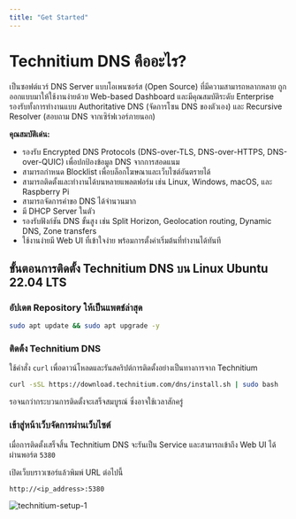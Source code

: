 ```yaml
---
title: "Get Started"
---
```


# Technitium DNS คืออะไร?

เป็นซอฟต์แวร์ DNS Server แบบโอเพนซอร์ส (Open Source) ที่มีความสามารถหลากหลาย ถูกออกแบบมาให้ใช้งานง่ายด้วย Web-based Dashboard และมีคุณสมบัติระดับ Enterprise รองรับทั้งการทำงานแบบ Authoritative DNS (จัดการโซน DNS ของตัวเอง) และ Recursive Resolver (สอบถาม DNS จากเซิร์ฟเวอร์ภายนอก)

**คุณสมบัติเด่น:**

- รองรับ Encrypted DNS Protocols (DNS-over-TLS, DNS-over-HTTPS, DNS-over-QUIC) เพื่อปกป้องข้อมูล DNS จากการสอดแนม
- สามารถกำหนด Blocklist เพื่อบล็อกโฆษณาและเว็บไซต์อันตรายได้
- สามารถติดตั้งและทำงานได้บนหลายแพลตฟอร์ม เช่น Linux, Windows, macOS, และ Raspberry Pi
- สามารถจัดการคำขอ DNS ได้จำนวนมาก
- มี DHCP Server ในตัว
- รองรับฟังก์ชัน DNS ขั้นสูง เช่น Split Horizon, Geolocation routing, Dynamic DNS, Zone transfers
- ใช้งานง่ายมี Web UI ที่เข้าใจง่าย พร้อมการตั้งค่าเริ่มต้นที่ทำงานได้ทันที

## ขั้นตอนการติดตั้ง Technitium DNS บน Linux Ubuntu 22.04 LTS

### อัปเดต Repository ให้เป็นแพตช์ล่าสุด

```bash copy
sudo apt update && sudo apt upgrade -y
```

### ติดต้้ง Technitium DNS

ใช้คำสั่ง `curl` เพื่อดาวน์โหลดและรันสคริปต์การติดตั้งอย่างเป็นทางการจาก Technitium

```bash
curl -sSL https://download.technitium.com/dns/install.sh | sudo bash
```

รอจนกว่ากระบวนการติดตั้งจะเสร็จสมบูรณ์ ซึ่งอาจใช้เวลาสักครู่

### เข้าสู่หน้าเว็บจัดการผ่านเว็บไซต์

เมื่อการติดตั้งเสร็จสิ้น Technitium DNS จะรันเป็น Service และสามารถเข้าถึง Web UI ได้ผ่านพอร์ต `5380`

เปิดเว็บบราวเซอร์แล้วพิมพ์ URL ต่อไปนี้

```txt copy
http://<ip_address>:5380
```

![technitium-setup-1](/assets/technitium/technitium-setup-1.png)